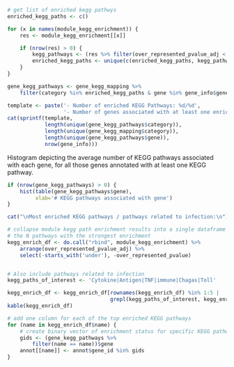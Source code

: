 ```r
# get list of enriched kegg pathwys
enriched_kegg_paths <- c()

for (x in names(module_kegg_enrichment)) {
    res <- module_kegg_enrichment[[x]]

    if (nrow(res) > 0) {
        kegg_pathways <- (res %>% filter(over_represented_pvalue_adj < 0.05))$category
        enriched_kegg_paths <- unique(c(enriched_kegg_paths, kegg_pathways))
    }
}

gene_kegg_pathways <- gene_kegg_mapping %>% 
    filter(category %in% enriched_kegg_paths & gene %in% gene_info$gene_id)

template <- paste('- Number of enriched KEGG Pathways: %d/%d', 
                  '- Number of genes associated with at least one enriched KEGG Pathway: %d/%d\n', sep='\n')
cat(sprintf(template, 
            length(unique(gene_kegg_pathways$category)), 
            length(unique(gene_kegg_mapping$category)),
            length(unique(gene_kegg_pathways$gene)), 
            nrow(gene_info)))
```

Histogram depicting the average number of KEGG pathways associated with each
gene, for all those genes annotated with at least one KEGG pathway.

```r
if (nrow(gene_kegg_pathways) > 0) {
    hist(table(gene_kegg_pathways$gene),
         xlab='# KEGG pathways associated with gene')
}

cat("\nMost enriched KEGG pathways / pathways related to infection:\n")

# collapse module kegg path enrichment results into a single dataframe and find
# the N pathways with the strongest enrichment
kegg_enrich_df <- do.call("rbind", module_kegg_enrichment) %>%
    arrange(over_represented_pvalue_adj) %>%
    select(-starts_with('under'), -over_represented_pvalue)


# Also include pathways related to infection
kegg_paths_of_interest <- 'Cytokine|Antigen|TNF|immune|Chagas|Toll'

kegg_enrich_df <- kegg_enrich_df[rownames(kegg_enrich_df) %in% 1:5 |
                                 grepl(kegg_paths_of_interest, kegg_enrich_df$name),]
kable(kegg_enrich_df)

# add one column for each of the top enriched KEGG pathways
for (name in kegg_enrich_df$name) {
    # create binary vector of enrichment status for specific KEGG pathways
    gids <- (gene_kegg_pathways %>% 
        filter(name == name))$gene
    annot[[name]] <- annot$gene_id %in% gids
}
```
